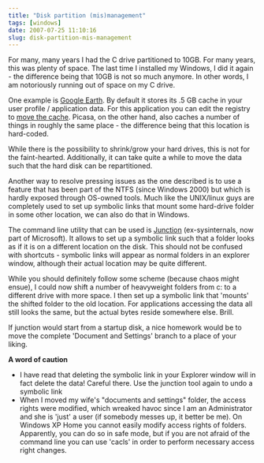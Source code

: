 ```yaml
---
title: "Disk partition (mis)management"
tags: [windows]
date: 2007-07-25 11:10:16
slug: disk-partition-mis-management
---
```


For many, many years I had the C drive partitioned to 10GB. For many years, this was plenty of space. The last time I installed my Windows, I did it again - the difference being that 10GB is not so much anymore. In other words, I am notoriously running out of space on my C drive.

One example is [Google Earth](http://earth.google.com/). By default it stores its .5 GB cache in your user profile / application data. For this application you can edit the registry to [move the cache](http://bbs.keyhole.com/ubb/showflat.php/Cat/0/Number/299972/Main/298741). Picasa, on the other hand, also caches a number of things in roughly the same place - the difference being that this location is hard-coded.

While there is the possibility to shrink/grow your hard drives, this is not for the faint-hearted. Additionally, it can take quite a while to move the data such that the hard disk can be repartitioned.

Another way to resolve pressing issues as the one described is to use a feature that has been part of the NTFS (since Windows 2000) but which is hardly exposed through OS-owned tools. Much like the UNIX/linux guys are completely used to set up symbolic links that mount some hard-drive folder in some other location, we can also do that in Windows.

The command line utility that can be used is [Junction](http://www.microsoft.com/technet/sysinternals/FileAndDisk/Junction.mspx) (ex-sysinternals, now part of Microsoft). It allows to set up a symbolic link such that a folder looks as if it is on a different location on the disk. This should not be confused with shortcuts - symbolic links will appear as normal folders in an explorer window, although their actual location may be quite different.

While you should definitely follow some scheme (because chaos might ensue), I could now shift a number of heavyweight folders from c: to a different drive with more space. I then set up a symbolic link that 'mounts' the shifted folder to the old location. For applications accessing the data all still looks the same, but the actual bytes reside somewhere else. Brill.

If junction would start from a startup disk, a nice homework would be to move the complete 'Document and Settings' branch to a place of your liking.

**A word of caution**

*   I have read that deleting the symbolic link in your Explorer window will in fact delete the data! Careful there. Use the junction tool again to undo a symbolic link
*   When I moved my wife's "documents and settings" folder, the access rights were modified, which wreaked havoc since I am an Administrator and she is 'just' a user (if somebody messes up, it better be me). On Windows XP Home you cannot easily modify access rights of folders. Apparently, you can do so in safe mode, but if you are not afraid of the command line you can use 'cacls' in order to perform necessary access right changes.